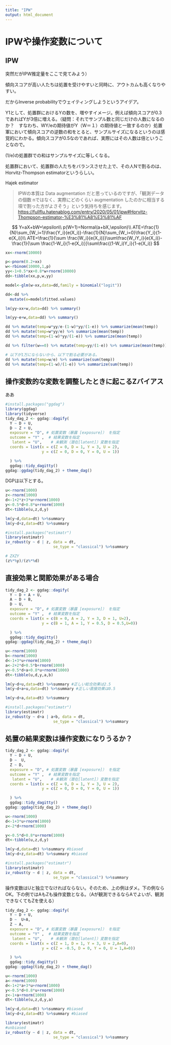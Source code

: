 ```yaml
---
title: "IPW"
output: html_document
---
```


# IPWや操作変数について

## IPW

突然だがIPW推定量をここで見てみよう）

傾向スコアが高い人たちは処置を受けやすいと同時に、アウトカムも高くなりやすい。

だからInverse probabilityでウェイティングしようというアイデア。

Y1として、処置群におけるYの数を、増やすイメージ。例えば傾向スコアが0.3であればYが3倍に増える。（疑問：それでサンプル数と同じだけの人数になるのか？　すなわち、WY/eの期待値がY（W＝１）の期待値と一致するのか）処置軍において傾向スコアの逆数の和をとると、サンプルサイズになるというのは感覚的にわかる。傾向スコアが0.5なのであれば、実際にはその人数は倍ということなので。

(1/e)の処置群での和はサンプルサイズに等しくなる。

処置群において、処置群の人たちをバランスさせた上で、その人Nで割るのは、Horvitz-Thompson estimatorというらしい。

Hajek estimator

> IPWの本質は Data augmentation だと思っているのですが、「観測データの個数 nではなく、実際にどのくらい augmentation したのかに相当する項で割った方がよさそう」という気持ちを感じます。 <https://fullflu.hatenablog.com/entry/2020/05/01/ipw#Horvitz-Thompson-estimator-%E3%81%A8%E3%81%AF>

$$
Y=aX+bW+\epsilon\\
p(W=1)=Normal(a+bX,\epsilon)\\
ATE=\frac{1}{N}\sum_{W_i=1}\frac{Y_i}{e(X_i)}-\frac{1}{N}\sum_{W_i=0}\frac{Y_i}{1-e(X_i)}\\
ATE=\frac{1}{\sum \frac{W_i}{e(X_i)}}\sum\frac{W_iY_i}{e(X_i)}- \frac{1}{\sum \frac{1-W_i}{1-e(X_i)}}\sum\frac{(1-W_i)Y_i}{1-e(X_i)}
$$

```r
xx<-rnorm(10000)

p<-pnorm(0.2+xx)
w<-rbinom(10000,1,p)
yy<-1+0.5*xx+0.8*w+rnorm(10000)
dd<-tibble(xx,p,w,yy)

model<-glm(w~xx,data=dd,family = binomial("logit"))

dd<-dd %>%
  mutate(e=model$fitted.values)
```

```r
lm(yy~xx+w,data=dd) %>% summary()

lm(yy~e+w,data=dd) %>% summary()

dd %>% mutate(temp=w*yy/e-(1-w)*yy/(1-e)) %>% summarize(mean(temp))
dd %>% mutate(temp=w*yy/e) %>% summarize(mean(temp))
dd %>% mutate(temp=(1-w)*yy/(1-e)) %>% summarize(mean(temp))

dd %>% filter(w==0) %>% mutate(temp=yy/(1-e)) %>% summarize(mean(temp))

# 以下が1万にならないから、以下で割る必要がある。
dd %>% mutate(temp=w/e) %>% summarize(sum(temp))
dd %>% mutate(temp=(1-w)/(1-e)) %>% summarize(sum(temp))
```

## 操作変数的な変数を調整したときに起こるZバイアス

ああ

```r
#install.packages("ggdag")
library(ggdag)
library(tidyverse)
tidy_dag_2 <- ggdag::dagify(
  Y ~ D + U,
  D ~ Z + U,
  exposure = "D", # 処置変数（暴露 [exposure]） を指定 
  outcome = "Y" ,  # 結果変数を指定
   latent = "U",    # 未観測（潜在[latent]）変数を指定
  coords = list(x = c(Z = 0, D = 1, Y = 3, U = 2),
                y = c(Z = 0, D = 0, Y = 0, U = 1))

  ) %>% 
  ggdag::tidy_dagitty() 
ggdag::ggdag(tidy_dag_2) + theme_dag()


```

DGPは以下とする。

```r
u<-rnorm(1000)
z<-rnorm(1000)
d<-1+2*z+3*u+rnorm(1000)
y<-0.5*d+0.8*u+rnorm(1000)
dt<-tibble(u,z,d,y)
```

```r
lm(y~d,data=dt) %>%summary
lm(y~d+z,data=dt) %>%summary

#install.packages("estimatr")
library(estimatr)
iv_robust(y ~ d | z, data = dt, 
                     se_type = "classical") %>%summary

# ZXZY
(z%*%y)/(z%*%d)
```

## 直接効果と関節効果がある場合

```r
tidy_dag_2 <- ggdag::dagify(
  Y ~ D + A + U,
  A ~ D + B,
  D ~ U,
  exposure = "D", # 処置変数（暴露 [exposure]） を指定 
  outcome = "Y" ,  # 結果変数を指定
  coords = list(x = c(B = 0, A = 2, Y = 3, D = 1, U=2),
                y = c(B = 1, A = 1, Y = 0.5, D = 0.5,U=0))

  ) %>% 
  ggdag::tidy_dagitty() 
ggdag::ggdag(tidy_dag_2) + theme_dag()
```

```r
u<-rnorm(1000)
b<-rnorm(1000)
d<-1+3*u+rnorm(1000)
a<-2+2*d+0.5*b+rnorm(1000)
y<-0.5*d+a+0.8*u+rnorm(1000)
dt<-tibble(u,d,y,a,b)
```

```r
lm(y~d+u,data=dt) %>%summary #正しい総合効果は2.5
lm(y~d+a+u,data=dt) %>%summary #正しい直接効果は0.5

lm(y~d+a,data=dt) %>%summary

#install.packages("estimatr")
library(estimatr)
iv_robust(y ~ d+a | a+b, data = dt, 
                     se_type = "classical") %>%summary

```

## 処置の結果変数は操作変数になりうるか？

```r
tidy_dag_2 <- ggdag::dagify(
  Y ~ D + U,
  D ~  U,
  Z ~ D,
  exposure = "D", # 処置変数（暴露 [exposure]） を指定 
  outcome = "Y" ,  # 結果変数を指定
   latent = "U",    # 未観測（潜在[latent]）変数を指定
  coords = list(x = c(Z = 0, D = 1, Y = 3, U = 2),
                y = c(Z = 0, D = 0, Y = 0, U = 1))

  ) %>% 
  ggdag::tidy_dagitty() 
ggdag::ggdag(tidy_dag_2) + theme_dag()

```

```r
u<-rnorm(1000)
d<-1+3*u+rnorm(1000)
z<-2*d+rnorm(1000)

y<-0.5*d+0.8*u+rnorm(1000)
dt<-tibble(u,z,d,y)
```

```r
lm(y~d,data=dt) %>%summary #biased
lm(y~d+z,data=dt) %>%summary #biased

#install.packages("estimatr")
library(estimatr)
iv_robust(y ~ d | z, data = dt, 
                     se_type = "classical") %>%summary

```

操作変数はUと独立でなければならない。そのため、上の例はダメ。下の例ならOK。下の例ではAもZも操作変数となる。（Aが観測できるならAでよいが、観測できなくてもZを使える）

```r
tidy_dag_2 <- ggdag::dagify(
  Y ~ D + U,
  D ~  U+A,
  Z ~ A,
  exposure = "D", # 処置変数（暴露 [exposure]） を指定 
  outcome = "Y" ,  # 結果変数を指定
   latent = "U",    # 未観測（潜在[latent]）変数を指定
  coords = list(x = c(Z = 1, D = 1, Y = 3, U = 2,A=0),
                y = c(Z = -0.5, D = 0, Y = 0, U = 1,A=0))

  ) %>% 
  ggdag::tidy_dagitty() 
ggdag::ggdag(tidy_dag_2) + theme_dag()
```

```r
u<-rnorm(1000)
a<-rnorm(1000)
d<-1+2*a+3*u+rnorm(1000)
y<-0.5*d+0.8*u+rnorm(1000)
z<-1+a+rnorm(1000)
dt<-tibble(u,z,d,y,a)
```

```r
lm(y~d,data=dt) %>%summary #biased
lm(y~d+z,data=dt) %>%summary #biased

library(estimatr)  
#unbiased
iv_robust(y ~ d | z, data = dt, 
                     se_type = "classical") %>%summary
```
